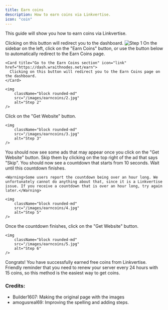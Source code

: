 ```yaml
---
title: Earn coins
description: How to earn coins via Linkvertise.
icon: "coin"
---
```


This guide will show you how to earn coins via Linkvertise.

<Steps>
  <Step title="Step 1.">
    <Card title="Go to the dashboard." icon="link" href="https://dash.wraithnodes.net">
      Clicking on this button will redirect you to the dashboard.
    </Card>
    <img
        className="block rounded-md"
        src="/images/earncoins/1.jpg"
        alt="Step 1"
    />
  </Step>
  <Step title="Step 2.">
    On the sidebar on the left, click on the "Earn Coins" button, or use the button below to automatically redirect to the Earn Coins page.

    <Card title="Go to the Earn Coins section" icon="link" href="https://dash.wraithnodes.net/earn">
      Clicking on this button will redirect you to the Earn Coins page on the dashboard.
    </Card>

    <img
        className="block rounded-md"
        src="/images/earncoins/2.jpg"
        alt="Step 2"
    />
  </Step>
  <Step title="Step 3.">
    Click on the "Get Website" button.

    <img
        className="block rounded-md"
        src="/images/earncoins/3.jpg"
        alt="Step 3"
    />
  </Step>
  <Step title="Step 4.">
    You should now see some ads that may appear once you click on the "Get Website" button. Skip them by clicking on the top right of the ad that says "Skip".
  </Step>
  <Step title="Step 5.">
    You should now see a countdown that starts from 10 seconds. Wait until this countdown finishes.

    <Warning>Some users report the countdown being over an hour long. We unfortunately cannot do anything about that, since it is a Linkvertise issue. If you receive a countdown that is over an hour long, try again later.</Warning>

    <img
        className="block rounded-md"
        src="/images/earncoins/4.jpg"
        alt="Step 5"
    />
  </Step>
  <Step title="Step 6.">
    Once the countdown finishes, click on the "Get Website" button.

    <img
        className="block rounded-md"
        src="/images/earncoins/5.jpg"
        alt="Step 6"
    />
  </Step>
</Steps>

<Check>Congrats! You have successfully earned free coins from Linkvertise. Friendly reminder that you need to renew your server every 24 hours with 15 coins, so this method is the easiest way to get coins.</Check>

### Credits:
* Builder1607: Making the original page with the images
* amogusreal69: Improving the spelling and adding steps.
